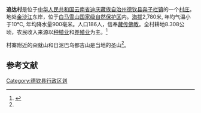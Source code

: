 {{coord|28.2668262|99.2204576|display=title}}
'''追达村'''是位于[[中华人民共和国|中华人民共和国]][[云南省|云南省]][[迪庆藏族自治州|迪庆藏族自治州]][[德钦县|德钦县]][[奔子栏镇|奔子栏镇]]的一个[[村庄|村庄]]。地处[[金沙江|金沙江]]东岸，位于[[白马雪山国家级自然保护区|白马雪山国家级自然保护区]]内。[[海拔|海拔]]2‚780米, 年均气温小于10℃, 年均降水量900毫米。人口186人，信奉[[藏传佛教|藏传佛教]]。全村耕地8.308公顷，农民收入来源以[[种植业|种植业]]和[[养殖业|养殖业]]为主。<ref name="biods.2019081">{{cite journal |last1=Lixin |first1=Yang |last2=Shengji |first2=Pei |last3=Yu |first3=Zhang |title=Action research on Tibetan sacred nature sites (SNS) conservation in Tibetan community in NW Yunnan |journal=Biodiversity Science |date=2019-07-20 |volume=27 |issue=7 |pages=749 |doi=10.17520/biods.2019081}}</ref>

村寨附近的朵就山和日泥巴乌都吉山是当地的圣山<ref name="biods.2019081" />。

==参考文献==
{{reflist}}

[[Category:德钦县行政区划|Category:德钦县行政区划]]